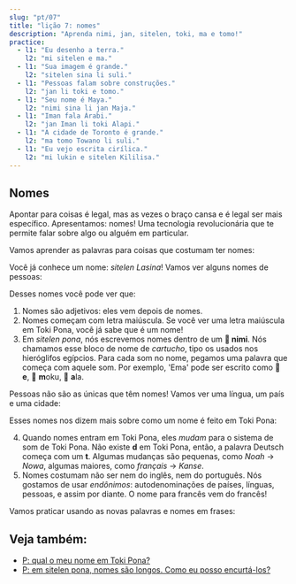 ```yaml
---
slug: "pt/07"
title: "lição 7: nomes"
description: "Aprenda nimi, jan, sitelen, toki, ma e tomo!"
practice:
  - l1: "Eu desenho a terra."
    l2: "mi sitelen e ma."
  - l1: "Sua imagem é grande."
    l2: "sitelen sina li suli."
  - l1: "Pessoas falam sobre construções."
    l2: "jan li toki e tomo."
  - l1: "Seu nome é Maya."
    l2: "nimi sina li jan Maja."
  - l1: "Iman fala Árabi."
    l2: "jan Iman li toki Alapi."
  - l1: "A cidade de Toronto é grande."
    l2: "ma tomo Towano li suli."
  - l1: "Eu vejo escrita cirílica."
    l2: "mi lukin e sitelen Kililisa."
---
```



## Nomes

Apontar para coisas é legal, mas as vezes o braço cansa e é legal ser mais específico. Apresentamos: nomes! Uma tecnologia revolucionária que te permite falar sobre algo ou alguém em particular.

Vamos aprender as palavras para coisas que costumam ter nomes:

<List>
  <Word sl="nimi" m="nome, palavra" />
  <Word sl="jan" m="pessoa" />
  <Word sl="sitelen" m="imagem, escrita; desenhar, escrever" />
  <Word sl="toki" m="fala, língua; falar, dizer" />
  <Word sl="ma" m="terra, país" />
  <Word sl="tomo" m="construção, sala, casa" />
</List>

Você já conhece um nome: _sitelen Lasina_! Vamos ver alguns nomes de pessoas:

<List>
  <Sentence sl="jan Nowa" m="pessoa chamada Noah (do inglês 'Noah')" />
  <Sentence sl="jan Ema" m="pessoa chamada Emma (do inglês 'Emma')" />
</List>

Desses nomes você pode ver que:

1. Nomes são adjetivos: eles vem depois de nomes.
2. Nomes começam com letra maiúscula. Se você ver uma letra maiúscula em Toki Pona, você já sabe que é um nome!
3. Em _sitelen pona_, nós escrevemos nomes dentro de um **󱥂 nimi**. Nós chamamos esse bloco de nome de _cartucho_, tipo os usados nos hieróglifos egípcios. Para cada som no nome, pegamos uma palavra que começa com aquele som. Por exemplo, 'Ema' pode ser escrito como 󱤉 **e**, 󱤶 **m**oku, 󱤂 **a**la. 

Pessoas não são as únicas que têm nomes! Vamos ver uma língua, um país e uma cidade:

<List>
  <Sentence
    sl="toki Kanse"
    m="língua chamada francês (do francês 'français')"
  />
  <Sentence sl="ma Tosi" m="terra chamada Alemanha (do alemão 'Deutsch')" />
  <Sentence
    sl="ma tomo Loma"
    m="terra de construções chamada Roma (from Latin 'Rōma')"
  />
</List>

Esses nomes nos dizem mais sobre como um nome é feito em Toki Pona:

4. Quando nomes entram em Toki Pona, eles _mudam_ para o sistema de som de Toki Pona. Não existe **d** em Toki Pona, então, a palavra Deutsch começa com um **t**. Algumas mudanças são pequenas, como _Noah_ → _Nowa_, algumas maiores, como _français_ → _Kanse_.
5. Nomes costumam não ser nem do inglês, nem do português. Nós gostamos de usar _endônimos_: autodenominações de países, línguas, pessoas, e assim por diante. O nome para francês vem do francês!

Vamos praticar usando as novas palavras e nomes em frases:

<List>
  <Sentence sl="waso li lukin e ma." m="O pássaro olha a terra." />
  <Sentence sl="jan li toki e tomo." m="Pessoas falam sobre uma casa." />
  <Sentence sl="jan pona li toki pona." m="Pessoas agrádaveis falam bem." />
  <Sentence sl="nimi ona li jan Kenta." m="O nome dele é Kenta." />
  <Sentence sl="jan Sunita li sitelen e pipi." m="Sunita desenha um inseto." />
  <Sentence sl="jan Nina li toki Kanse." m="Nina fala French." />
  <Sentence sl="jan Ema li sona pona e ma Tosi." m="Emma conhece bem a Alemanha." />
</List>

<Practice exercises={frontmatter.practice} client:load />

## Veja também:
* [P: qual o meu nome em Toki Pona?](pt/make-a-name)
* [P: em sitelen pona, nomes são longos. Como eu posso encurtá-los?](pt/simpler-cartouches)
